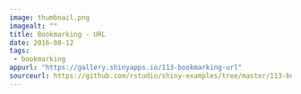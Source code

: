 ```yaml
---
image: thumbnail.png
imagealt: ""
title: Bookmarking - URL
date: 2016-08-12 
tags: 
 - bookmarking
appurl: "https://gallery.shinyapps.io/113-bookmarking-url"
sourceurl: https://github.com/rstudio/shiny-examples/tree/master/113-bookmarking-url
---
```

